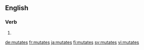 ==English==

===Verb===
{{head|en|verb form}}

# {{en-third-person singular of|mutate}}

[[de:mutates]]
[[fr:mutates]]
[[ja:mutates]]
[[fi:mutates]]
[[sv:mutates]]
[[vi:mutates]]